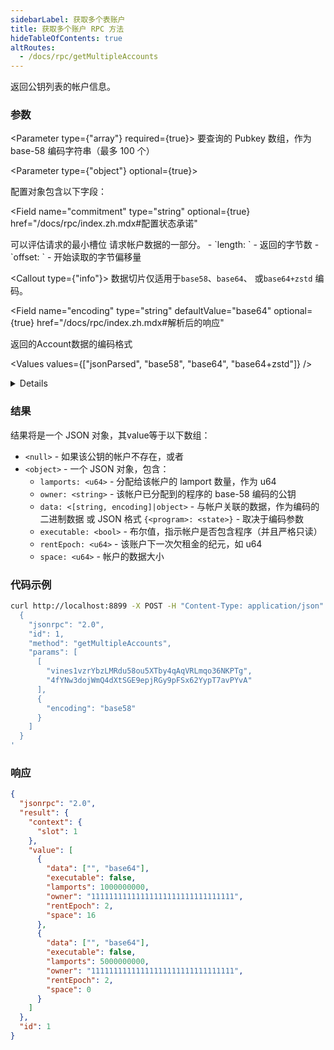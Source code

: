 ```yaml
---
sidebarLabel: 获取多个表账户
title: 获取多个账户 RPC 方法
hideTableOfContents: true
altRoutes:
  - /docs/rpc/getMultipleAccounts
---
```


返回公钥列表的帐户信息。

<DocSideBySide>

<DocLeftSide>

### 参数

<Parameter type={"array"} required={true}>
  要查询的 Pubkey 数组，作为 base-58 编码字符串（最多 100 个）
</Parameter>

<Parameter type={"object"} optional={true}>

配置对象包含以下字段：

<Field
  name="commitment"
  type="string"
  optional={true}
  href="/docs/rpc/index.zh.mdx#配置状态承诺"
></Field>

<Field name="minContextSlot" type="number" optional={true}>
  可以评估请求的最小槽位
</Field>

<Field name="dataSlice" type="object" optional={true}>
  请求帐户数据的一部分。
- `length: <usize>` - 返回的字节数
- `offset: <usize>` - 开始读取的字节偏移量

<Callout type={"info"}>
  数据切片仅适用于`base58`、`base64`、 或`base64+zstd` 编码。
</Callout>

</Field>

<Field 
  name="encoding"
  type="string"
  defaultValue="base64"
  optional={true}
  href="/docs/rpc/index.zh.mdx#解析后的响应"
>

返回的Account数据的编码格式

<Values values={["jsonParsed", "base58", "base64", "base64+zstd"]} />

<details>

- `base58` 速度很慢并且帐户数据仅限于 129 字节以下。
- `base64` 将返回任意大小的帐户数据的 Base64 编码数据。
- `base64+zstd` [使用Zstandard](https://facebook.github.io/zstd/)压缩帐户数据 并
  对结果进行 base64 编码。
- `jsonParsed` 编码尝试使用特定于程序的状态解析器来返回更多人类可读且明确的帐户
  状态数据。
- 如果 `jsonParsed` 请求但无法找到解析器，则该字段将回退到`base64`编码，当data字
  段为 type 时可检测到`<string>`。

</details>

</Field>

</Parameter>

### 结果

结果将是一个 JSON 对象，其value等于以下数组：

- `<null>` - 如果该公钥的帐户不存在，或者
- `<object>` - 一个 JSON 对象，包含：
  - `lamports: <u64>` - 分配给该帐户的 lamport 数量，作为 u64
  - `owner: <string>` - 该帐户已分配到的程序的 base-58 编码的公钥
  - `data: <[string, encoding]|object>` - 与帐户关联的数据，作为编码的二进制数据
    或 JSON 格式 `{<program>: <state>}` - 取决于编码参数
  - `executable: <bool>` - 布尔值，指示帐户是否包含程序（并且严格只读）
  - `rentEpoch: <u64>` - 该账户下一次欠租金的纪元，如 u64
  - `space: <u64>` - 帐户的数据大小

</DocLeftSide>

<DocRightSide>

### 代码示例

```bash
curl http://localhost:8899 -X POST -H "Content-Type: application/json" -d '
  {
    "jsonrpc": "2.0",
    "id": 1,
    "method": "getMultipleAccounts",
    "params": [
      [
        "vines1vzrYbzLMRdu58ou5XTby4qAqVRLmqo36NKPTg",
        "4fYNw3dojWmQ4dXtSGE9epjRGy9pFSx62YypT7avPYvA"
      ],
      {
        "encoding": "base58"
      }
    ]
  }
'
```

### 响应

```json
{
  "jsonrpc": "2.0",
  "result": {
    "context": {
      "slot": 1
    },
    "value": [
      {
        "data": ["", "base64"],
        "executable": false,
        "lamports": 1000000000,
        "owner": "11111111111111111111111111111111",
        "rentEpoch": 2,
        "space": 16
      },
      {
        "data": ["", "base64"],
        "executable": false,
        "lamports": 5000000000,
        "owner": "11111111111111111111111111111111",
        "rentEpoch": 2,
        "space": 0
      }
    ]
  },
  "id": 1
}
```

</DocRightSide>
</DocSideBySide>
